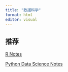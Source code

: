 ```yaml
---
title: "数据科学"
format: html
editor: visual
---
```


## 推荐

[R Notes](https://wanganlin00.github.io/R/)

[Python Data Science Notes](https://wanganlin00.github.io/PythonDataScience/)
